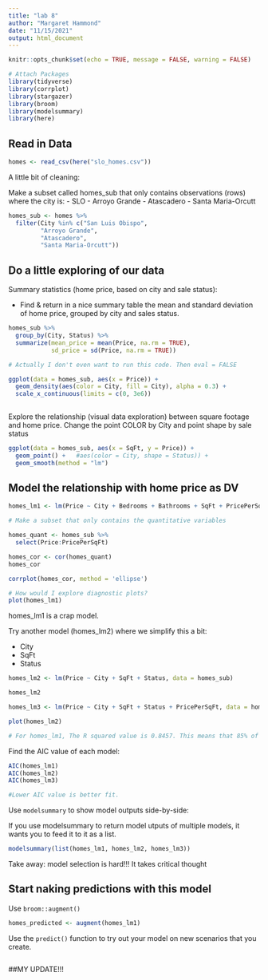 ```yaml
---
title: "lab 8"
author: "Margaret Hammond"
date: "11/15/2021"
output: html_document
---
```


```r
knitr::opts_chunk$set(echo = TRUE, message = FALSE, warning = FALSE)

# Attach Packages
library(tidyverse)
library(corrplot)
library(stargazer)
library(broom)
library(modelsummary)
library(here)
```

## Read in Data
```r
homes <- read_csv(here("slo_homes.csv"))
```

A little bit of cleaning:

Make a subset called homes_sub that only contains observations (rows) where the city is:
- SLO
- Arroyo Grande
- Atascadero
- Santa Maria-Orcutt
```r
homes_sub <- homes %>% 
  filter(City %in% c("San Luis Obispo",
         "Arroyo Grande",
         "Atascadero",
         "Santa Maria-Orcutt"))
```

## Do a little exploring of our data

Summary statistics (home price, based on city and sale status):

- Find & return in a nice summary table the mean and standard deviation of home price, grouped by city and sales status.

```r
homes_sub %>% 
  group_by(City, Status) %>% 
  summarize(mean_price = mean(Price, na.rm = TRUE),
            sd_price = sd(Price, na.rm = TRUE))

# Actually I don't even want to run this code. Then eval = FALSE

ggplot(data = homes_sub, aes(x = Price)) +
  geom_density(aes(color = City, fill = City), alpha = 0.3) +
  scale_x_continuous(limits = c(0, 3e6))
  
```

Explore the relationship (visual data exploration) between square footage and home price. Change the point COLOR by City and point shape by sale status

```r
ggplot(data = homes_sub, aes(x = SqFt, y = Price)) +
  geom_point() +   #aes(color = City, shape = Status)) +
  geom_smooth(method = "lm")
```

## Model the relationship with home price as DV

```r
homes_lm1 <- lm(Price ~ City + Bedrooms + Bathrooms + SqFt + PricePerSqFt + Status, data = homes_sub)

# Make a subset that only contains the quantitative variables

homes_quant <- homes_sub %>% 
  select(Price:PricePerSqFt)

homes_cor <- cor(homes_quant)
homes_cor

corrplot(homes_cor, method = 'ellipse')

# How would I explore diagnostic plots?
plot(homes_lm1)
```

homes_lm1 is a crap model. 

Try another model (homes_lm2) where we simplify this a bit:

- City
- SqFt
- Status

```r
homes_lm2 <- lm(Price ~ City + SqFt + Status, data = homes_sub)

homes_lm2

homes_lm3 <- lm(Price ~ City + SqFt + Status + PricePerSqFt, data = homes_sub)

plot(homes_lm2)

# For homes_lm1, The R squared value is 0.8457. This means that 85% of the variance of the dependent variable is explained by the model. 85% of the variance in price is explained by the predictor variables within the model.

```

Find the AIC value of each model:

```r
AIC(homes_lm1)
AIC(homes_lm2)
AIC(homes_lm3)

#Lower AIC value is better fit. 
```

Use `modelsummary` to show model outputs side-by-side:

If you use modelsummary to return model utputs of multiple models, it wants you to feed it to it as a list.
```r
modelsummary(list(homes_lm1, homes_lm2, homes_lm3))
```

Take away: model selection is hard!!! It takes critical thought

## Start naking predictions with this model

Use `broom::augment()`

```r
homes_predicted <- augment(homes_lm1)
```

Use the `predict()` function to try out your model on new scenarios that you create.

```r

```
##MY UPDATE!!! 

